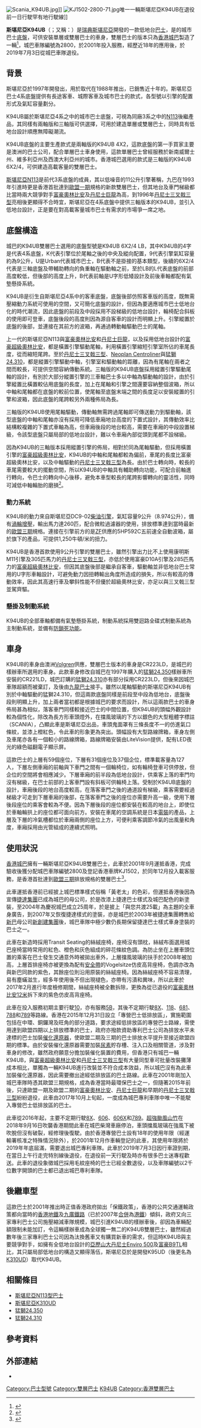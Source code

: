 {{巴士型號信息框
| background       =
| name             = 斯堪尼亞K94UB
| imagesize        = 220px
| image            = Scania K94UB CTB 2800.jpg
| caption          = 城巴的K94UB在[[城巴789線|789線]]於金鐘的終點站準備出發
| image_two        =
| caption_two      =
| image_three      =
| caption_three    =
| manufacturer     = {{SWE}}[[斯堪尼亞|斯堪尼亞]]
| factory          = 底盤：{{SWE}}<BR>車身：{{AUS}}
| replaced         = [[斯堪尼亞N113|斯堪尼亞N113]]
| yearconstruction = 2001年
| successor        = [[斯堪尼亞K310UD|斯堪尼亞K310UD]]
| competitor       =
| Operator         =
| assembly         = 
| length           = 12米
| width            = 2.485米
| height           = 4.463米
| capacity         = 127人
| floortype        = [[低地台巴士|低地台巴士]]
| doors            = 2
| weight           =
| chassis          = K94UB 6X2/4 LB
| engine           = [[斯堪尼亞|斯堪尼亞]] DC9-02 [[柴油引擎|柴油引擎]]（Euro 3)
| gearbox          = ZF 5HP592C 五前速全自動波箱
| horsepower       = 260hp（235kW）
}}
[[File:Scania_K94UB.jpg|thumb]]]]
[[File:KJ1502-2800-71.jpg|thumb]]唯一一輛斯堪尼亞K94UB在退役前一日行駛罕有地行駛{{CTB|71}}線]]

'''斯堪尼亞K94UB'''（{{lang-en|'''Scania K94UB'''}}；又稱：'''{{lang|zh|紳佳K94UB／世冠K94UB}}'''）是[[瑞典|瑞典]][[斯堪尼亞|斯堪尼亞]]開發的一款低地台[[巴士|巴士]]，是{{tsl|en|Scania 4-series (bus)|斯堪尼亞4系巴士}}的城市巴士[[底盤|底盤]]，可供安裝單層或雙層巴士的車身，雙層巴士的版本只為[[香港|香港]][[城巴|城巴]]製造了一輛<ref name="busbook2013-95">{{cite book |title=香港巴士資料集2013-2014 |publisher=BSI(香港) |location=香港 |isbn=9789628414130 |page=p.95 |url=https://www.cp1897.com.hk/product_info.php?BookId=9789628414130 |access-date=2018-10-14 |archive-date=2018-10-14 |archive-url=https://web.archive.org/web/20181014164939/https://www.cp1897.com.hk/product_info.php?BookId=9789628414130 |dead-url=no }}</ref>，城巴車隊編號為2800，於2001年投入服務，經歷近18年的應用後，於2019年7月3日從城巴車隊退役。

==背景==
斯堪尼亞於1997年開發出{{tsl|en|Scania 4-series (bus)|斯堪尼亞4系巴士底盤}}，用於取代在1988年推出，已銷售近十年的{{tsl|en|Scania 3-series (bus)|斯堪尼亞3系巴士底盤}}。斯堪尼亞巴士4系底盤提供有長途客車、城際客車及城市巴士的款式，各型號以引擎的配置形式及氣缸容量劃分。

K94UB屬於斯堪尼亞4系之中的城市巴士底盤，可視為同廠3系之中的[[斯堪尼亞N113|N113]]後繼產品，其同樣有兩軸版和三軸版可供選擇，可用於建造單層或雙層巴士，同時具有低地台設計順應無障礙潮流。

K94UB底盤的主要生產款式是兩軸版的K94UB 4X2，這款底盤的第一手買家主要是澳洲的巴士公司，配合單層巴士車身使用，這款單層巴士曾經服務於新南威爾士州、維多利亞州及西澳大利亞州的城市。香港城巴選用的款式是三軸版的K94UB 6X2/4，可供建造高載客量的雙層巴士。

[[斯堪尼亞N113|斯堪尼亞N113]]是前代3系底盤的成員，其以低噪音的11公升引擎著稱，九巴在1993年引進時更是香港首批達到[[歐盟一期|歐盟一期]]規格的新款雙層巴士，但其地台及車門梯級都比當時兩大競爭對手[[富豪奧林比安|富豪奧林比安]]及[[丹尼士巨龍|丹尼士巨龍]]為高，到1996年[[丹尼士三叉戟三型|丹尼士三叉戟三型]]亮相後更顯得不合時宜，斯堪尼亞在4系底盤中提供三軸版本的K94UB，並引入低地台設計，正是要在對高載客量城市巴士有需求的市場爭一席之地。

==底盤構造==
城巴的K94UB雙層巴士選用的底盤型號是K94UB 6X2/4 LB，其中K94UB的4字是代表4系底盤，K代表引擎位於尾軸之後的中央及縱向配置，9代表引擎氣缸容量約為9公升，U是Urban代表城市巴士，B代表不是掛接的基本類型，後續的6X2/4代表是三軸底盤及帶輔助轉向的負重軸在驅動軸之前，至於LB的L代表底盤的前部高度較低，但後部的高度上升，B代表前軸是U字形低矮設計及前後車軸都配有氣墊懸掛系統。

K94UB是衍生自斯堪尼亞4系中的客車底盤，底盤後部仿照客車版的高度，既無需壓縮動力系統可使用的空間，又可簡化底盤的設計，但因為要適應城市巴士低地台化的時代潮流，因此底盤的前段及中段採用不設梯級的低地台設計，輪椅配合斜板的使用即可登車，底盤後段的高度則因為源自客車的設計而明顯上升。引擎縱置於底盤的後部，並連接在其前方的波箱，再通過轉動軸驅動巴士的尾軸。

上一代的斯堪尼亞N113與[[富豪奧林比安|富豪奧林比安]]和[[丹尼士巨龍|丹尼士巨龍]]，以及採用低地台設計的[[富豪超級奧林比安|富豪超級奧林比安]]，都是橫置引擎驅動尾軸，利用橫置引擎縮短引擎室所佔的車尾長度，從而縮短尾跨。至於[[丹尼士三叉戟三型|丹尼士三叉戟三型]]、[[Neoplan_Centroliner|Neoplan Centroliner]]與[[猛獅24.310|猛獅24.310]]，都是縱置引擎驅動中軸，引擎室和驅動軸的距離，因為有尾軸在兩者之間而較長，可提供空間容納傳動系統。三軸版的K94UB底盤採用縱置引擎驅動尾軸的設計，有別於大部分縱置引擎的三車軸巴士多以中軸為驅動軸的設計，由於引擎縱置比橫置較佔用底盤的長度，加上在尾軸和引擎之間還要容納整個波箱，所以中軸和尾軸都在底盤的較前位置，使尾軸至底盤末端之間的長度足以安裝縱置的引擎和波箱，因此底盤的尾跨較另外兩種佈局為長。

三軸版的K94UB使用尾軸驅動，傳動軸無需跨過尾軸即可傳送動力到驅動軸，該型底盤的中軸和尾軸亦沒有採用可降低車廂地台高度的下置式設計，其傳動效率比結構較複雜的下置式車軸為高，但車廂後段的地台較高，需要在車廂的中段設置梯級，令該型底盤只屬局部的低地台設計，難以令車廂內部從頭到尾都不設梯級。

因為K94UB的三軸版本採用縱置引擎的佈局，相對於同為尾軸驅動，但採用橫置引擎的[[富豪超級奧林比安|富豪超級奧林比安]]，K94UB的中軸和尾軸都較為偏前，車尾的長度比富豪超級奧林比安，以及中軸驅動的[[丹尼士三叉戟三型|丹尼士三叉戟三型]]為長。由於巴士轉向時，較長的車尾需要較大的擺動空間，所以K94UB的中軸具有輔助轉向功能，可配合前軸進行轉向，令巴士的轉向中心後移，避免本車型較長的尾跨影響轉向的靈活性，同時可減低中軸輪胎的磨損<ref>{{cite book |title=香港巴士90年(2015年增訂版) |publisher=中華書局 |location=香港 |isbn=9789888366125 |page=p.135 |url=https://books.google.com.hk/books?id=wkSrCgAAQBAJ&pg=PA135&lpg=PA135&dq=zf+5hp592c&source=bl&ots=XHWmNFMjYq&sig=7aaXQQbCYnR-eh3S7rlRotU_DGY&hl=zh-TW&sa=X&ved=2ahUKEwj1r_2rgZLeAhUXFYgKHX5NA2YQ6AEwF3oECAEQAQ#v=onepage&q=zf%205hp592c&f=false |accessdate=2018-10-21 |archive-date=2018-10-21 |archive-url=https://web.archive.org/web/20181021151446/https://books.google.com.hk/books?id=wkSrCgAAQBAJ&pg=PA135&lpg=PA135&dq=zf+5hp592c&source=bl&ots=XHWmNFMjYq&sig=7aaXQQbCYnR-eh3S7rlRotU_DGY&hl=zh-TW&sa=X&ved=2ahUKEwj1r_2rgZLeAhUXFYgKHX5NA2YQ6AEwF3oECAEQAQ#v=onepage&q=zf%205hp592c&f=false |dead-url=no }}</ref>。

===動力系統===
K94UB的動力來自斯堪尼亞DC9-02[[柴油引擎|柴油引擎]]，氣缸容量9公升（8.974公升），備有[[渦輪增壓|渦輪增壓]]，輸出馬力達260匹，配合微粒過濾器的使用，排放標準達到當時最新的[[歐盟三期|歐盟三期]]規格。連接在引擎前方的是[[ZF|ZF]]供應的5HP592C五前速全自動波箱，屬於{{tsl|en|ZF Ecomat}}旗下的產品，可提供1,250牛頓/米的扭力。

K94UB是香港首款使用9公升引擎的雙層巴士，雖然引擎出力比不上使用康明斯M11引擎及305匹馬力的[[丹尼士三叉戟三型|丹尼士三叉戟三型]]，亦低於使用富豪D10A引擎及285匹馬力的[[富豪超級奧林比安|富豪超級奧林比安]]，但因其底盤後部是繼承自客車，驅動軸並非低地台巴士常用的U字形車軸設計，可避免動力因扭轉輸出角度所造成的損失，所以有較高的傳動效率，因此其高速行車及攀斜性能不但優於超級奧林比安，亦足以與三叉戟三型並駕齊驅。

===懸掛及制動系統===
K94UB的全部車軸都備有氣墊懸掛系統，制動系統採用雙迴路全碟式制動系統為主制動系統，並備有[[防鎖死煞車系統|防鎖死功能]]。

==車身==
K94UB的車身由澳洲[[Volgren|Volgren]]供應，雙層巴士版本的車身是CR223LD，是城巴的樣辦車所選用的車身。此款車身修改自城巴在1997年購入的[[猛獅24.350|猛獅24.350]]樣辦車所安裝的CR221LD，城巴訂購的[[猛獅24.310|猛獅24.310]]亦有部分採用CR223LD，但後來因城巴車隊超額而被棄訂，及後由[[九龍巴士|九龍巴士]]接手。雖然以尾軸驅動的斯堪尼亞K94UB有別於中軸驅動的猛獅24.310，但這兩款底盤同樣是前段至中段為低地台，底盤後段則明顯上升，加上兩者當初都是根據城巴的要求而設計，所以這兩款巴士的車身佈局甚為相似，落客車門同樣較接近巴士的中間位置，但K94UB的頭幅外觀設計較為個性化，除改為長方形車頭燈外，在擋風玻璃的下方以銀色的大型粗體字標註（SCANIA），凸顯此車是斯堪尼亞出品，車頭鬼面罩有三條長度不一的仿進氣口條紋，並漆上橙紅色，令此車的形象更為突出。頭幅設有大型路線牌箱，車身左側及車尾亦各有一個較小的路線牌箱，路線牌箱安裝由LiteVision提供，配有LED夜光的綠色磁翻電子顯示屏。

這款巴士的上層有59個座位，下層有31個座位及37個企位，標準載客量為127人，下層左側車廂的前軸與下車門之間有一個輪椅位，如有輪椅登車可供停放，但企位的空間將會相應減少。下層車廂的前半段為低地台設計，供乘客上落的車門均沒有梯級，在巴士前部的上客車門設有斜板可供輪椅上落。受制於K94UB底盤的設計，車廂後段的地台高度較高，在落客車門之後的通道設有梯級，乘客需要經過梯級才可走到下層車廂的後部，在落客車門之後的座位亦需要升高一級，使用下層後段座位的乘客會較為不便。因為下層後段的座位都安裝在較高的地台上，即使位於車軸輪拱上的座位都可面向前方。安裝在車尾的空調系統是日本[[電裝|電裝]]的產品，上層及下層的冷氣槽都位於車廂兩側的座位上方，可便利乘客調節冷氣的出風量和角度，車廂採用由光管組成的連續式照明。

==使用狀況==
[[香港|香港]][[城巴|城巴]]擁有一輛斯堪尼亞K94UB雙層巴士，此車於2001年9月運抵香港，完成驗收後獲分配城巴車隊編號2800及登記香港車牌KJ1502，於同年12月投入載客服務，是香港首批達到[[歐盟三期|歐盟三期]]排放規格的雙層巴士<ref name="busbook-2002">{{cite book |title=香港巴士年鑑2002 |date=2002年2月 |publisher=北嶺國際 |location=香港 |isbn=9789629200350 |page=p.5 |url=https://www.cp1897.com.hk/product_info.php?BookId=962920035X |access-date=2018-10-21 |archive-date=2018-10-21 |archive-url=https://web.archive.org/web/20181021190834/https://www.cp1897.com.hk/product_info.php?BookId=962920035X |dead-url=no }}</ref>。

此車運抵香港前已經披上城巴標準樣式俗稱「黃老太」的色彩，但運抵香港後因為宣傳[[捷達集團|捷達集團]]已成為城巴的母公司，於是改漆上捷達巴士樣式及城巴配色的新塗裝，至2004年為慶祝城巴成立25周年，於是披上「與您共渡25載」為主題的全車身廣告，到2007年又恢復捷達樣式的塗裝，亦是城巴於2003年被捷達集團轉售給[[新巴|新巴]]母公司[[新創建集團|新創建集團]]後，城巴車隊中極少數仍長期保留捷達巴士樣式車身塗裝的巴士之一。

此車在新造時採用Transit Seating的絲絨座椅，座椅沒有頭枕，絲絨布面選用城巴座椅當時常用的紅色、橙色和灰色組成的碎花條紋色調。為防止坐在上層車頭位置的乘客在巴士發生交通意外時被拋出車外，上層擋風玻璃的扶手於2008年被加高，上層首排座椅亦被更換為配有[[安全帶|安全帶]]的Vogelsitze仿皮高背座椅，色調亦改為與新巴同款的紫色，其餘座位則沿用原裝的絲絨座椅。因為絲絨座椅不容易清理，易有塵蟎滋生，經多年使用後不但出現褪色，亦帶有污漬和異味，所以此車於2017年2月進行年度檢修期間，絲絨座椅被全數拆除，更換為從已退役的[[富豪奧林比安|富豪奧林比安12米]]拆下來的紫色仿皮高背座椅。

此車在投入服務初期主要行駛[[城巴10線|10]]，亦有服務[[城巴5B線|5B]]，其後不定期行駛[[城巴8X線|8X]]、[[過海隧道巴士118線|118]]、[[過海隧道巴士681線|681]]、[[城巴788線|788]]和[[城巴789線|789]]等路線。香港在2015年12月31日設立「專營巴士低排放區」，實施範圍包括在中環、銅鑼灣及旺角的部分道路，要求途經低排放區的專營巴士路線，需使用達到歐盟四期以上排放標準的巴士，政府亦撥款資助專利巴士公司為排放水平未達標的巴士加裝[[催化還原器|催化還原器]]，使歐盟二期及三期的巴士排放水平提升至接近歐盟四期的標準。由於安裝催化還原器需要加裝[[尿素|尿素]]貯存槽、注入口及相關管道，涉及對車身的修改，雖然政府願意分擔加裝催化裝置的費用，但香港只有城巴一輛K94UB，與[[富豪超級奧林比安|富豪超級奧林比安]]和[[丹尼士三叉戟三型|丹尼士三叉戟三型]]有大量同型車可批量改裝攤薄成本相比，單獨為一輛K94UB進行改裝並不符合成本效益，所以城巴沒有為此車加裝催化還原器，因此需要撤出途經低排放區的巴士路線。此車在2001年剛加入城巴車隊時憑其歐盟三期規格，成為香港當時最環保巴士之一，但隨著2015年前後，只達歐盟一期及歐盟二期的[[富豪奧林比安|富豪奧林比安]]、[[丹尼士巨龍|丹尼士巨龍]]和早期的[[丹尼士三叉戟三型|丹尼士三叉戟三型]]紛紛退役，此車由2017年10月上旬起，一度成為城巴專利車隊中唯一不能駛入專營巴士低排放區的巴士。

此車從2016年起，主要不定期行駛[[城巴8X線|8X]]、[[過海隧道巴士606線|606]]、[[過海隧道巴士606線|606X]]和[[城巴789線|789]]。[[颱風山竹_(2018年)|超強颱風山竹]]在2018年9月16日吹襲香港期間此車在城巴柴灣車廠停泊，車頭擋風玻璃在強風下被吹脫但沒有破裂，經修理後復駛。由於香港專營巴士設有18年的使用年限（經運輸署核准之特殊情況除外），於2001年12月作車輛登記的此車，其使用年限將於2019年年底屆滿，需要退出城巴專利車隊。此車於2019年7月3日因行車證到期，在當日上午行走完特別線{{CHT|606A}}後退役，在退役前一天行駛{{CHT|930A}}及{{CTB|71}}時亦有很多巴士迷專程歡送。此車的退役象徵城巴採用毛紋座椅的巴士已經全數退役，以及車隊編號以2千位數字開頭的巴士都已退出城巴専利車隊。

==後繼車型==
這款巴士於2001年推出時正值香港政府拋出「保鐵政策」，香港的公共交通運輸政策都向當時的[[香港地鐵|香港地鐵]]及[[九廣鐵路|九廣鐵路]]（已於2007年[[兩鐵合併|合併]]為[[港鐵|港鐵]]）傾斜，政府又向三家專利巴士公司施壓縮減車隊規模，城巴引進K94UB的樣辦車後，卻因為車輛配額限制未能加訂，令這輛樣辦車成為全球獨一無二的K94UB雙層巴士，雖然經過數年後三家專利巴士公司因為汰換舊車又有購買新車的需求，但這時K94UB與主要競爭對手，如擁有全低地台設計的[[亞歷山大丹尼士Enviro_500|亞歷山大丹尼士Enviro 500]]及[[富豪B9TL|富豪B9TL]]相比，其只屬局部低地台的構造又顯得落伍，斯堪尼亞於是開發K95UD（後更名為[[斯堪尼亞K310UD|K310UD]]）取代K94UB。

==相關條目==
*[[斯堪尼亞N113型巴士|斯堪尼亞N113型巴士]]
*[[斯堪尼亞K310UD|斯堪尼亞K310UD]]
*[[猛獅24.350|猛獅24.350]]
*[[猛獅24.310|猛獅24.310]]

==參考資料==
{{reflist}}

==外部連結==
*{{Wikia|hkbus|香港巴士大典|斯堪尼亞K94UB}}
[[Category:巴士型號|Category:巴士型號]]
[[Category:雙層巴士|Category:雙層巴士]]
[[Category:斯堪尼亞巴士|K94UB]]
[[Category:香港雙層巴士|Category:香港雙層巴士]]